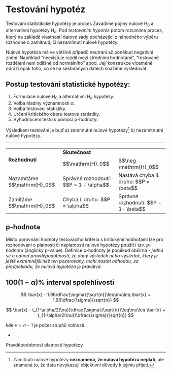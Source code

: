 # Testování hypotéz {#sec-testovani}

Testování statistikcké hypotézy je proces 
Zavádíme pojmy nulové $\mathrm{H}_0$ a alternativní hypotézy $\mathrm{H}_a$. 
Pod *testováním hypotéz* potom rozumíme proces, který na základě 
vlastností datové sady pocházející z náhodného výběru rozhodne o zamítnutí, 
či nezamítnutí nulové hypotézy.

Nulová hypotéza má ve většině případů neutrání až poněkud negativní znění. 
Například "neexistuje rozdíl mezi středními hodnotami", "testované rozdělení 
není odlišné od normálního" apod. Její konstrukce víceméně odráží opak toho, 
co se na sesbíraných datech snažíme vysledovat.

## Postup testování statistické hypotézy:

1.  Formulace nulové $\mathrm{H}_0$ a alternativní $\mathrm{H}_a$ hypotézy.\
2.  Volba hladiny významnosti $\alpha$.\
3.  Volba testovací statistiky.\
4.  Určení kritického oboru testové statistiky.
5.  Vyhodnocení testu s pomocí p-hodnoty.

Výsledkem testování je buď a) zamítnutní nulové hypotézy[^07_testovani-1] b) nezamítnutní nulové hypotézy.

[^07_testovani-1]: Zamítnutí nulové hypotézy **neznamená, že nulová hypotéza neplatí**, ale znamená to, že data nevykazují objektivní důvody k jejímu přijetí.

```{=html}
<hr>
<table>
  <tr>
    <td rowspan="2"><b>Rozhodnutí</b></td><td colspan="2"><b>Skutečnost</b></td>
  </tr>
  <tr>
    <td>$$\mathrm{H}_0$$</td><td>$$\neg \mathrm{H}_0$$</td>
  </tr>
  <tr>
    <td>Nazamítáme $$\mathrm{H}_0$$</td><td>Správné rozhodnutí: $$P = 1 - \alpha$$</td><td>Nastává chyba II. druhu: $$P = \beta$$</td>
  </tr>
  <tr>
    <td>Zamítáme $$\mathrm{H}_0$$</td><td>Chyba I. druhu: $$P = \alpha$$</td><td>Správné rozhodnutí: $$P = 1- \beta$$</td>
  </tr>
</table>
```


## p-hodnota

Místo porovnání hodnoty testovacího kritéria s kritickými hodnotami lze pro rozhodování o platnosti či neplatnosti nulové hypotézy použít i tzv. *p-hodnotu* (anglicky p-value). Definice p-hodnoty je poněkud obšírná - *jedná se o odhad pravděpodobnosti, že daný výsledek nebo výsledek, který je ještě extrémnější než ten pozorovaný, mohl nastat náhodou, za předpokladu, že nulová hypotéza je pravdivá*.

## $100(1-\alpha)\%$ interval spolehlivosti

$$
\bar{x} - 1.96\dfrac{\sigma}{\sqrt{n}}\leq\mu\leq \bar{x} + 1.96\dfrac{\sigma}{\sqrt{n}}
$$

$$
\bar{x} - t_{1-\alpha/2(\nu)}\dfrac{\sigma}{\sqrt{n}}\leq\mu\leq \bar{x} + t_{1-\alpha/2(\nu)}\dfrac{\sigma}{\sqrt{n}}
$$

kde $\nu=n-1$ je počet stupňů volnosti.

-

Pravděpodobnost platnosti hypotézy
